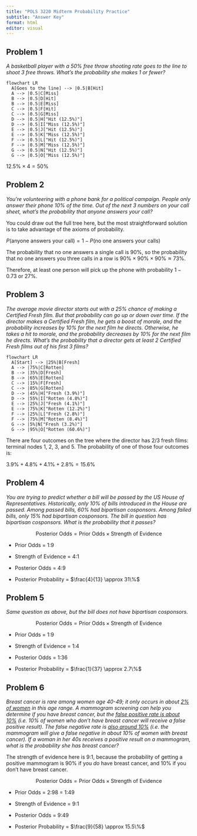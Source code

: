 ```yaml
---
title: "POLS 3220 Midterm Probability Practice"
subtitle: "Answer Key"
format: html
editor: visual
---
```


## Problem 1

*A basketball player with a 50% free throw shooting rate goes to the line to shoot 3 free throws. What’s the probability she makes 1 or fewer?*

```mermaid
flowchart LR
  A[Goes to the line] --> |0.5|B[Hit]
  A --> |0.5|C[Miss]
  B --> |0.5|D[Hit]
  B --> |0.5|E[Miss]
  C --> |0.5|F[Hit]
  C --> |0.5|G[Miss]
  D --> |0.5|H["Hit (12.5%)"]
  D --> |0.5|I["Miss (12.5%)"]
  E --> |0.5|J["Hit (12.5%)"]
  E --> |0.5|K["Miss (12.5%)"]
  F --> |0.5|L["Hit (12.5%)"]
  F --> |0.5|M["Miss (12.5%)"]
  G --> |0.5|N["Hit (12.5%)"]
  G --> |0.5|O["Miss (12.5%)"]
```

$12.5\% \times 4 = 50\%$

## Problem 2

*You’re volunteering with a phone bank for a political campaign. People only answer their phone 10% of the time. Out of the next 3 numbers on your call sheet, what’s the probability that anyone answers your call?*

You could draw out the full tree here, but the most straightforward solution is to take advantage of the axioms of probability.

$P(\text{anyone answers your call}) = 1 - P(\text{no one answers your calls})$

The probability that no one answers a single call is 90%, so the probability that no one answers you three calls in a row is $90\% \times 90\% \times 90\% \approx 73\%$.

Therefore, at least one person will pick up the phone with probability $1 - 0.73$ or 27%.

## Problem 3

*The average movie director starts out with a 25% chance of making a Certified Fresh film. But that probability can go up or down over time. If the director makes a Certified Fresh film, he gets a boost of morale, and the probability increases by 10% for the next film he directs. Otherwise, he takes a hit to morale, and the probability decreases by 10% for the next film he directs. What’s the probability that a director gets at least 2 Certified Fresh films out of his first 3 films?*

```mermaid
flowchart LR
  A[Start] --> |25%|B[Fresh]
  A --> |75%|C[Rotten]
  B --> |35%|D[Fresh]
  B --> |65%|E[Rotten]
  C --> |15%|F[Fresh]
  C --> |85%|G[Rotten]
  D --> |45%|H["Fresh (3.9%)"]
  D --> |55%|I["Rotten (4.8%)"]
  E --> |25%|J["Fresh (4.1%)"]
  E --> |75%|K["Rotten (12.2%)"]
  F --> |25%|L["Fresh (2.8%)"]
  F --> |75%|M["Rotten (8.4%)"]
  G --> |5%|N["Fresh (3.2%)"]
  G --> |95%|O["Rotten (60.6%)"]
```

There are four outcomes on the tree where the director has 2/3 fresh films: terminal nodes 1, 2, 3, and 5. The probability of one of those four outcomes is:

$3.9\% + 4.8\% + 4.1\% + 2.8\% =  15.6\%$

## Problem 4

*You are trying to predict whether a bill will be passed by the US House of Representatives. Historically, only 10% of bills introduced in the House are passed. Among passed bills, 60% had bipartisan cosponsors. Among failed bills, only 15% had bipartisan cosponsors. The bill in question has bipartisan cosponsors. What is the probability that it passes?*

$$
\text{Posterior Odds} = \text{Prior Odds} \times \text{Strength of Evidence}
$$

-   Prior Odds = 1:9

-   Strength of Evidence = 4:1

-   Posterior Odds = 4:9

-   Posterior Probability = $\frac{4}{13} \approx 31\%$

## Problem 5

*Same question as above, but the bill does not have bipartisan cosponsors.*

$$ 
\text{Posterior Odds} = \text{Prior Odds} \times \text{Strength of Evidence} 
$$

-   Prior Odds = 1:9

-   Strength of Evidence = 1:4

-   Posterior Odds = 1:36

-   Posterior Probability = $\frac{1}{37} \approx 2.7\%$

## Problem 6

*Breast cancer is rare among women age 40-49; it only occurs in about [2% of women](https://www.cancer.org/content/dam/cancer-org/research/cancer-facts-and-statistics/breast-cancer-facts-and-figures/2024/breast-cancer-facts-and-figures-2024.pdf) in this age range. A mammogram screening can help you determine if you have breast cancer, but the [false positive rate is about 10%](https://health.ucdavis.edu/news/headlines/false-positive-mammograms-discourage-some-women-from-future-screenings/2024/08) (i.e. 10% of women who don’t have breast cancer will receive a false positive result). The false negative rate is [also around 10%](https://www.cancer.org/cancer/types/breast-cancer/screening-tests-and-early-detection/mammograms/limitations-of-mammograms.html) (i.e. the mammogram will give a false negative in about 10% of women with breast cancer). If a woman in her 40s receives a positive result on a mammogram, what is the probability she has breast cancer?*

The strength of evidence here is 9:1, because the probability of getting a positive mammogram is 90% if you *do* have breast cancer, and 10% if you don't have breast cancer.

$$  
\text{Posterior Odds} = \text{Prior Odds} \times \text{Strength of Evidence}  
$$

-   Prior Odds = 2:98 = 1:49

-   Strength of Evidence = 9:1

-   Posterior Odds = 9:49

-   Posterior Probability = $\frac{9}{58} \approx 15.5\%$
